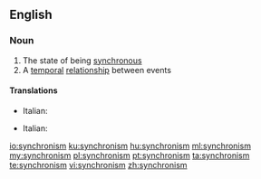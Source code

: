 ==English==

===Noun===
{{wikipedia}}
{{en-noun|-}}

# The state of being [[synchronous]]
# A [[temporal]] [[relationship]] between events

====Translations====
{{trans-top|state of being synchronous}}
* Italian: {{t+|it|sincronismo|m}} 
{{trans-mid}}
{{trans-bottom}}
{{trans-top|a temporal relationship between events}}
* Italian: {{t+|it|sincronismo|m}} 
{{trans-mid}}
{{trans-bottom}}

[[io:synchronism]]
[[ku:synchronism]]
[[hu:synchronism]]
[[ml:synchronism]]
[[my:synchronism]]
[[pl:synchronism]]
[[pt:synchronism]]
[[ta:synchronism]]
[[te:synchronism]]
[[vi:synchronism]]
[[zh:synchronism]]